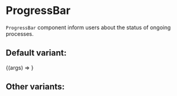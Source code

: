 
<Meta title="Core/ProgressBar" component={ProgressBar} />

# ProgressBar

`ProgressBar` component inform users about the status of ongoing processes.

## Default variant:

<Canvas>
  <Story name="Default" args={{ value: 80, label: "Success", color: "red" }}>
    {(args) => <ProgressBar {...args} />}
  </Story>
</Canvas>

## Other variants:

<ArgsTable of={ProgressBar} />
